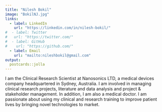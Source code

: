---
title: "Nilesh Bokil"
image: "BokilNJ.jpg"
links:
  - label: LinkedIn
    url: "https://linkedin.com/in/nilesh-bokil/"
#  - label: Twitter
#   url: "https://twitter.com/"
#  - label: GitHub
#    url: "https://github.com/"
  - label: Email
    url: "mailto:nileshbokil@gmail.com"
output:
  postcards::jolla
---
 
I am the Clinical Research Scientist at Nanosonics LTD, a medical devices company headquartered in Sydney, Australia. I am involved in managing clinical research projects, literature and data analysis and project & stakeholder management. In addition, I am also a medical doctor. I am passionate about using my clinical and research training to improve patient lives by bringing novel technologies to market.
